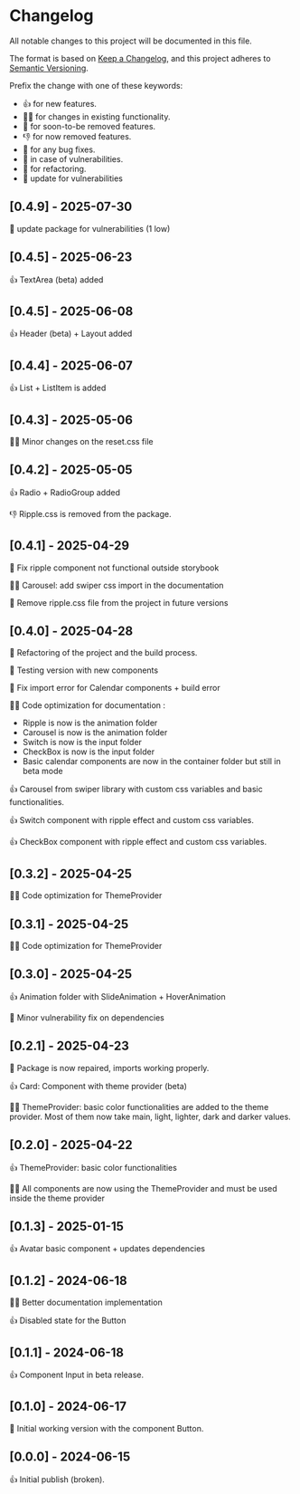 # Changelog

All notable changes to this project will be documented in this file.

The format is based on [Keep a Changelog](https://keepachangelog.com/en/1.0.0/),
and this project adheres to [Semantic Versioning](https://semver.org/spec/v2.0.0.html).

Prefix the change with one of these keywords:

- 👍 for new features.
- 🧑‍🔧 for changes in existing functionality.
- 🦖 for soon-to-be removed features.
- 👎 for now removed features.
- 🐛 for any bug fixes.
- 🦺 in case of vulnerabilities.
- 🔄 for refactoring.
- 🔺 update for vulnerabilities

## [0.4.9] - 2025-07-30

🔺 update package for vulnerabilities (1 low)

## [0.4.5] - 2025-06-23

👍 TextArea (beta) added

## [0.4.5] - 2025-06-08

👍 Header (beta) + Layout added

## [0.4.4] - 2025-06-07

👍 List + ListItem is added

## [0.4.3] - 2025-05-06

🧑‍🔧 Minor changes on the reset.css file

## [0.4.2] - 2025-05-05

👍 Radio + RadioGroup added

👎 Ripple.css is removed from the package.

## [0.4.1] - 2025-04-29

🐛 Fix ripple component not functional outside storybook

🧑‍🔧 Carousel: add swiper css import in the documentation

🦖 Remove ripple.css file from the project in future versions

## [0.4.0] - 2025-04-28

🔄 Refactoring of the project and the build process.

🦺 Testing version with new components

🐛 Fix import error for Calendar components + build error

🧑‍🔧 Code optimization for documentation :

- Ripple is now is the animation folder
- Carousel is now is the animation folder
- Switch is now is the input folder
- CheckBox is now is the input folder
- Basic calendar components are now in the container folder but still in beta mode

👍 Carousel from swiper library with custom css variables and basic functionalities.

👍 Switch component with ripple effect and custom css variables.

👍 CheckBox component with ripple effect and custom css variables.

## [0.3.2] - 2025-04-25

🧑‍🔧 Code optimization for ThemeProvider

## [0.3.1] - 2025-04-25

🧑‍🔧 Code optimization for ThemeProvider

## [0.3.0] - 2025-04-25

👍 Animation folder with SlideAnimation + HoverAnimation

🦺 Minor vulnerability fix on dependencies

## [0.2.1] - 2025-04-23

🐛 Package is now repaired, imports working properly.

👍 Card: Component with theme provider (beta)

🧑‍🔧 ThemeProvider: basic color functionalities are added to the theme provider.
Most of them now take main, light, lighter, dark and darker values.

## [0.2.0] - 2025-04-22

👍 ThemeProvider: basic color functionalities

🧑‍🔧 All components are now using the ThemeProvider and must be used inside the theme provider

## [0.1.3] - 2025-01-15

👍 Avatar basic component + updates dependencies

## [0.1.2] - 2024-06-18

🧑‍🔧 Better documentation implementation

👍 Disabled state for the Button

## [0.1.1] - 2024-06-18

👍 Component Input in beta release.

## [0.1.0] - 2024-06-17

🐛 Initial working version with the component Button.

## [0.0.0] - 2024-06-15

👍 Initial publish (broken).
